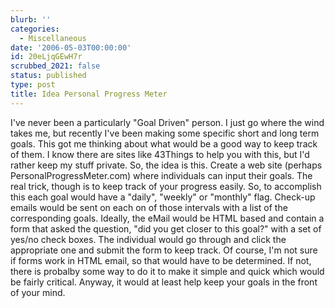 ```yaml
---
blurb: ''
categories:
  - Miscellaneous
date: '2006-05-03T00:00:00'
id: 20eLjqGEwH7r
scrubbed_2021: false
status: published
type: post
title: Idea Personal Progress Meter
---
```


I've never been a particularly "Goal Driven" person. I just go
where the wind takes me, but recently I've been making some
specific short and long term goals. This got me thinking about what
would be a good way to keep track of them. I know there are sites
like 43Things to help you with this, but I'd rather keep my stuff
private. So, the idea is this. Create a web site (perhaps
PersonalProgressMeter.com) where individuals can input their goals.
The real trick, though is to keep track of your progress easily.
So, to accomplish this each goal would have a "daily", "weekly" or
"monthly" flag. Check-up emails would be sent on each on of those
intervals with a list of the corresponding goals. Ideally, the
eMail would be HTML based and contain a form that asked the
question, "did you get closer to this goal?" with a set of yes/no
check boxes. The individual would go through and click the
appropriate one and submit the form to keep track. Of course, I'm
not sure if forms work in HTML email, so that would have to be
determined. If not, there is probalby some way to do it to make it
simple and quick which would be fairly critical. Anyway, it would
at least help keep your goals in the front of your mind.
